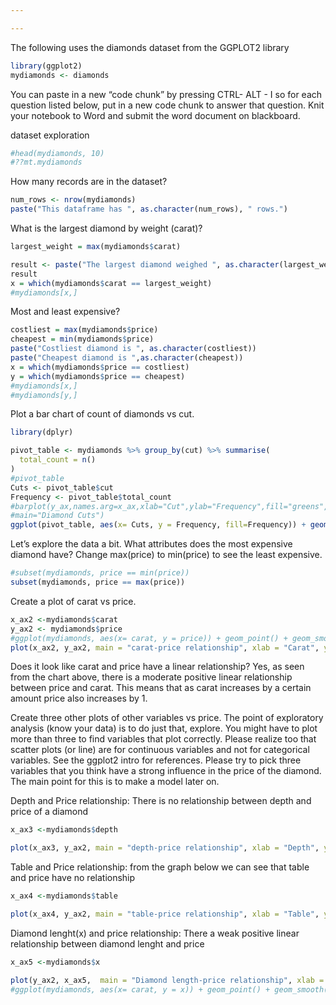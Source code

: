 ---

---
The following uses the diamonds dataset from the GGPLOT2 library 
```{r}
library(ggplot2)
mydiamonds <- diamonds
```

You can paste in a new "code chunk" by pressing CTRL- ALT - I
so for each question listed below, put in a new code chunk to answer that question.
Knit your notebook to Word and submit the word document on blackboard.

dataset exploration
```{r}
#head(mydiamonds, 10)
#??mt.mydiamonds
```




How many records are in the dataset?
```{r}
num_rows <- nrow(mydiamonds)
paste("This dataframe has ", as.character(num_rows), " rows.")
```


What is the largest diamond by weight (carat)?
```{r}
largest_weight = max(mydiamonds$carat)

result <- paste("The largest diamond weighed ", as.character(largest_weight))
result
x = which(mydiamonds$carat == largest_weight)
#mydiamonds[x,]
```


Most and least expensive?

```{r}
costliest = max(mydiamonds$price)
cheapest = min(mydiamonds$price)
paste("Costliest diamond is ", as.character(costliest))
paste("Cheapest diamond is ",as.character(cheapest))
x = which(mydiamonds$price == costliest)
y = which(mydiamonds$price == cheapest)
#mydiamonds[x,]
#mydiamonds[y,]
```


Plot a bar chart of count of diamonds vs cut.
```{r}
library(dplyr)

pivot_table <- mydiamonds %>% group_by(cut) %>% summarise(
  total_count = n()
)
#pivot_table
Cuts <- pivot_table$cut
Frequency <- pivot_table$total_count
#barplot(y_ax,names.arg=x_ax,xlab="Cut",ylab="Frequency",fill="greens", col="green",
#main="Diamond Cuts")
ggplot(pivot_table, aes(x= Cuts, y = Frequency, fill=Frequency)) + geom_bar(stat = "identity") +  geom_text(aes(label = Frequency), vjust=0) + ggtitle("Diamond Cuts")  + scale_fill_gradient(low="#ADD8E6",high="#00008B")

```


Let's explore the data a bit. What attributes does the most expensive diamond have? Change max(price) to min(price) to see the least expensive.
```{r}
#subset(mydiamonds, price == min(price))
subset(mydiamonds, price == max(price))
```

Create a plot of carat vs price.
```{r}
x_ax2 <-mydiamonds$carat
y_ax2 <- mydiamonds$price
#ggplot(mydiamonds, aes(x= carat, y = price)) + geom_point() + geom_smooth()
plot(x_ax2, y_ax2, main = "carat-price relationship", xlab = "Carat", ylab = "Price",pch = ".", col = "#ffb3b3" , abline(lm(y_ax2 ~ x_ax2), col = "black"))
```



Does it look like carat and price have a linear relationship?
Yes, as seen from the chart above, there is a moderate positive linear relationship between price and carat. This means that as carat increases by a certain amount price also increases by 1.

Create three other plots of other variables vs price. The point of exploratory analysis (know your data) is to do just that, explore. You might have to plot more than three to find variables that plot correctly. Please realize too that scatter plots (or line) are for continuous variables and not for categorical variables. See the ggplot2 intro for references. Please try to pick three variables that you think have a strong influence in the price of the diamond. The main point for this is to make a model later on.


Depth and Price relationship: There is no relationship between depth and price of a diamond
```{r}
x_ax3 <-mydiamonds$depth

plot(x_ax3, y_ax2, main = "depth-price relationship", xlab = "Depth", ylab = "Price",pch = ".", col = "#ffb3b3" )
```

Table and Price relationship: from the graph below we can see that table and price have
no relationship
```{r}
x_ax4 <-mydiamonds$table

plot(x_ax4, y_ax2, main = "table-price relationship", xlab = "Table", ylab = "Price",pch = ".", col = "#ffb3b3")
```

Diamond lenght(x) and price relationship: There a weak positive linear relationship between diamond lenght and price
```{r}
x_ax5 <-mydiamonds$x

plot(y_ax2, x_ax5,  main = "Diamond length-price relationship", xlab = "Price", ylab = "Diamond Lenght",pch = ".", col = "#ffb3b3" , abline(lm(x_ax5 ~ y_ax2), col = "black"))
#ggplot(mydiamonds, aes(x= carat, y = x)) + geom_point() + geom_smooth()
```